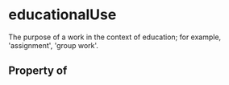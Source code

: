 # educationalUse

The purpose of a work in the context of education; for example, 'assignment', 'group work'.

## Property of




